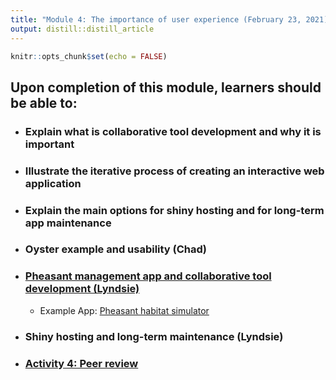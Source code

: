 ```yaml
---
title: "Module 4: The importance of user experience (February 23, 2021)"
output: distill::distill_article
---
```


```r
knitr::opts_chunk$set(echo = FALSE)
```

<div class = "boxBorder">

## Upon completion of this module, learners should be able to:

-	### Explain what is collaborative tool development and why it is important

- ### Illustrate the iterative process of creating an interactive web application

- ### Explain the main options for shiny hosting and for long-term app maintenance


</div>

</break>

<div class = "grayBox">

- ### Oyster example and usability (Chad)

- ### [Pheasant management app and collaborative tool development (Lyndsie)](https://youtu.be/SPVE2XwU9Vg)
  - Example App: [Pheasant habitat simulator](https://pheasant.shinyapps.io/pheasanthabitatsimulator/)

  
- ### Shiny hosting and long-term maintenance (Lyndsie)

- ### [Activity 4: Peer review](Activity_4.html)

</div>